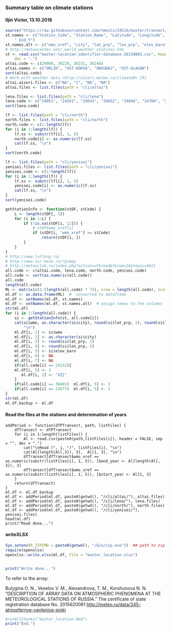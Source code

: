 ### Summary table on climate stations
#### Iljin Victor, 13.10.2016
```r
source("https://raw.githubusercontent.com/tmeits/24516/master/transect/set_work_dir.R")
st.names <- c("Station_Code", "Station_Name", "Latitude", "Longitude", "Elevation", "Start_Y", 
    " End_Y")
st.names.alt <- c("wmo_xref", "city", "lat_prp", "lon_prp", "elev_baro", "start_year", "end_year")
# http://meteocenter.net/_world_weather_stations.htm
st <- read.csv("master-location-identifier-database-20130801.csv", header = TRUE, sep = ",", 
    dec = ".")
altai.code <- c(29998, 36229, 36231, 36246)
altai.names <- c("ORLIK", "UST-KOKSA", "ONGUDAJ", "UST-ULAGAN")
sort(altai.code)
# Work with weather data <http://aisori.meteo.ru/ClimateR> [R]
altai.aisori.files <- c("NA", "1", "NA", "NA")
altai.files <- list.files(path = "cli/altai")

lena.files <- list.files(path = "cli/lena")
lena.code <- c("24051", "24261", "24643", "24652", "24668", "24768", "24859")
sort(lena.code)

lf <- list.files(path = "cli/north")
north.files <- list.files(path = "cli/north")
north.code <- c(1:length(lf))
for (i in 1:length(lf)) {
    lf.ss <- substr(lf[i], 1, 5)
    north.code[i] <- as.numeric(lf.ss)
    cat(lf.ss, "\n")
}
sort(north.code)

lf <- list.files(path = "cli/yenisei")
yenisei.files <- list.files(path = "cli/yenisei")
yenisei.code <- c(1:length(lf))
for (i in 1:length(lf)) {
    lf.ss <- substr(lf[i], 1, 5)
    yenisei.code[i] <- as.numeric(lf.ss)
    cat(lf.ss, "\n")
}
sort(yenisei.code)

getStationInfo <- function(stDF, stCode) {
    L <- length(stDF[, 1])
    for (i in 1:L) {
        if (!is.na(stDF[i, 12])) {
            # stDF$wmo_xref[i]
            if (stDF[i, "wmo_xref"] == stCode) 
                return(stDF[i, ])
        }
    }
}
# http://www.latlong.ru/
# http://www.sur-base.ru/?p=map
# http://meteoclub.ru/index.php?action=vthread&forum=16&topic=4021
all.code <- c(altai.code, lena.code, north.code, yenisei.code)
all.code <- sort(as.numeric(all.code))
all.code
length(all.code)
ML <- matrix(c(1:(length(all.code) * 7)), nrow = length(all.code), ncol = 7, byrow = TRUE)
ml.df <- as.data.frame(ML)  #  converted to dataframe
ml.df <- setNames(ml.df, st.names)
ml.df <- setNames(ml.df, st.names.alt)  # assign names to the columns
str(ml.df)
for (i in 1:length(all.code)) {
    si <- getStationInfo(st, all.code[i])
    cat(si$wmo, as.character(si$city), round(si$lat_prp, 2), round(si$lon_prp, 2), si$elev_baro, 
        "\n")
    ml.df[i, 1] <- si$wmo
    ml.df[i, 2] <- as.character(si$city)
    ml.df[i, 3] <- round(si$lat_prp, 2)
    ml.df[i, 4] <- round(si$lon_prp, 2)
    ml.df[i, 5] <- si$elev_baro
    ml.df[i, 6] <- NA
    ml.df[i, 7] <- NA
    if(all.code[i] == 24152){
    ml.df[i, 5] <- 3
       ml.df[i, 2] <- "XZ}"
    }
    if(all.code[i] == 38401)  ml.df[i, 5] <- 3
    if(all.code[i] == 23077)  ml.df[i, 5] <- 2
}
str(ml.df)
ml.df.backup <- ml.df
```
#### Read the files at the stations and determination of years
```read

addPeriod <- function(dfPTransect, path, listFiles) {
    dfTransect <- dfPTransect
    for (i in 1:length(listFiles)) {
        Al <- read.csv(paste0(path,listFiles[i]), header = FALSE, sep = "", dec = ".")
        cat("\nRead (", i, ")", listFiles[i], "\n")
        cat(Al[length(Al[,3]), 3],  Al[1, 3], "\n")
        dfTransect[dfTransect$wmo_xref == as.numeric(substr(listFiles[i], 1, 5)), ]$end_year <- Al[length(Al[, 3]), 3]
        dfTransect[dfTransect$wmo_xref == as.numeric(substr(listFiles[i], 1, 5)), ]$start_year <- Al[1, 3]
    }
    return(dfTransect)
}
ml.df <- ml.df.backup
ml.df <- addPeriod(ml.df, paste0(getwd(), "/cli/altai/"), altai.files)
ml.df <- addPeriod(ml.df, paste0(getwd(), "/cli/lena/"), lena.files)
ml.df <- addPeriod(ml.df, paste0(getwd(), "/cli/north/"), north.files)
ml.df <- addPeriod(ml.df, paste0(getwd(), "/cli/yenisei/"), yenisei.files)
head(ml.df) 
print("Read done...")
```
#### writeXLSX
```r
Sys.setenv(R_ZIPCMD = paste0(getwd(), "/bin/zip.exe"))  ## path to zip.exe
require(openxlsx)
openxlsx::write.xlsx(ml.df, file = "master_location.xlsx")


print("Write done...")
```
To refer to the array: 

Bulygina O. N., Veselov V. M., Alexandrova, T. M., Korshunova N. N. "DESCRIPTION OF ARRAY DATA ON ATMOSPHERIC PHENOMENA AT THE METEOROLOGICAL STATIONS OF RUSSIA."
The certificate of state registration database No. 2015620081
<http://meteo.ru/data/345-atmosfernye-yavleniya-sroki>

```r
#runAllChunks("master_location.Rmd")
print("End.")
```
